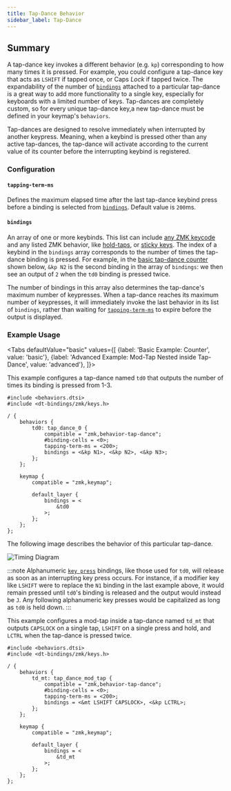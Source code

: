```yaml
---
title: Tap-Dance Behavior
sidebar_label: Tap-Dance
---
```



## Summary

A tap-dance key invokes a different behavior (e.g. `kp`) corresponding to how many times it is pressed. For example, you could configure a tap-dance key that acts as `LSHIFT` if tapped once, or Caps _Lock_ if tapped twice. The expandability of the number of [`bindings`](#bindings) attached to a particular tap-dance is a great way to add more functionality to a single key, especially for keyboards with a limited number of keys. Tap-dances are completely custom, so for every unique tap-dance key,a new tap-dance must be defined in your keymap's `behaviors`.

Tap-dances are designed to resolve immediately when interrupted by another keypress. Meaning, when a keybind is pressed other than any active tap-dances, the tap-dance will activate according to the current value of its counter before the interrupting keybind is registered.

### Configuration

#### `tapping-term-ms`

Defines the maximum elapsed time after the last tap-dance keybind press before a binding is selected from [`bindings`](#bindings). Default value is `200`ms.

#### `bindings`

An array of one or more keybinds. This list can include [any ZMK keycode](../list-of-codes.mdx) and any listed ZMK behavior, like [hold-taps](hold-tap.mdx), or [sticky keys](sticky-key.md). The index of a keybind in the `bindings` array corresponds to the number of times the tap-dance binding is pressed. For example, in the [basic tap-dance counter](#basic-example-counter) shown below, `&kp N2` is the second binding in the array of `bindings`: we then see an output of `2` when the `td0` binding is pressed twice.

The number of bindings in this array also determines the tap-dance's maximum number of keypresses. When a tap-dance reaches its maximum number of keypresses, it will immediately invoke the last behavior in its list of `bindings`, rather than waiting for [`tapping-term-ms`](#tapping-term-ms) to expire before the output is displayed.

### Example Usage

<Tabs
defaultValue="basic"
values={[
{label: 'Basic Example: Counter', value: 'basic'},
{label: 'Advanced Example: Mod-Tap Nested inside Tap-Dance', value: 'advanced'},
]}>

<TabItem value="basic">

This example configures a tap-dance named `td0` that outputs the number of times its binding is pressed from 1-3.

```dts title="Basic Tap-Dance Example: Counter"
#include <behaviors.dtsi>
#include <dt-bindings/zmk/keys.h>

/ {
    behaviors {
        td0: tap_dance_0 {
            compatible = "zmk,behavior-tap-dance";
            #binding-cells = <0>;
            tapping-term-ms = <200>;
            bindings = <&kp N1>, <&kp N2>, <&kp N3>;
        };
    };

    keymap {
        compatible = "zmk,keymap";

        default_layer {
            bindings = <
                &td0
            >;
        };
    };
};
```

The following image describes the behavior of this particular tap-dance.

![Timing Diagram](../../assets/tap-dance/timing_diagram.svg)

:::note
Alphanumeric [`key press`](key-press.md) bindings, like those used for `td0`, will release as soon as an interrupting key press occurs. For instance, if a modifier key like `LSHIFT` were to replace the `N1` binding in the last example above, it would remain pressed until `td0`'s binding is released and the output would instead be `J`. Any following alphanumeric key presses would be capitalized as long as `td0` is held down.
:::

</TabItem>

<TabItem value="advanced">

This example configures a mod-tap inside a tap-dance named `td_mt` that outputs `CAPSLOCK` on a single tap, `LSHIFT` on a single press and hold, and `LCTRL` when the tap-dance is pressed twice.

```dts title="Advanced Tap-Dance Example: Nested Mod-Tap"
#include <behaviors.dtsi>
#include <dt-bindings/zmk/keys.h>

/ {
    behaviors {
        td_mt: tap_dance_mod_tap {
            compatible = "zmk,behavior-tap-dance";
            #binding-cells = <0>;
            tapping-term-ms = <200>;
            bindings = <&mt LSHIFT CAPSLOCK>, <&kp LCTRL>;
        };
    };

    keymap {
        compatible = "zmk,keymap";

        default_layer {
            bindings = <
                &td_mt
            >;
        };
    };
};
```

</TabItem>
</Tabs>
